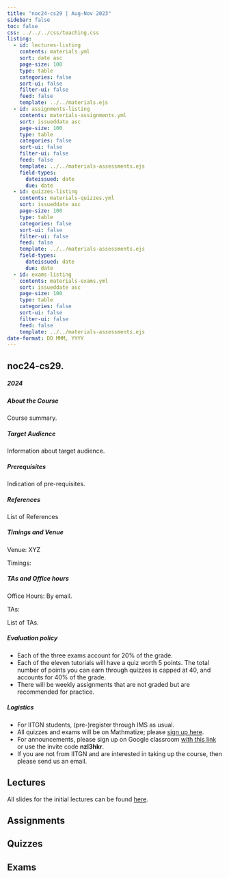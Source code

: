 ```yaml
---
title: "noc24-cs29 | Aug-Nov 2023"
sidebar: false
toc: false
css: ../../../css/teaching.css
listing:
  - id: lectures-listing
    contents: materials.yml
    sort: date asc
    page-size: 100
    type: table
    categories: false
    sort-ui: false
    filter-ui: false
    feed: false
    template: ../../materials.ejs
  - id: assignments-listing
    contents: materials-assignments.yml
    sort: issueddate asc
    page-size: 100
    type: table
    categories: false
    sort-ui: false
    filter-ui: false
    feed: false
    template: ../../materials-assessments.ejs
    field-types: 
      dateissued: date
      due: date
  - id: quizzes-listing
    contents: materials-quizzes.yml
    sort: issueddate asc
    page-size: 100
    type: table
    categories: false
    sort-ui: false
    filter-ui: false
    feed: false
    template: ../../materials-assessments.ejs
    field-types: 
      dateissued: date
      due: date
  - id: exams-listing
    contents: materials-exams.yml
    sort: issueddate asc
    page-size: 100
    type: table
    categories: false
    sort-ui: false
    filter-ui: false
    feed: false
    template: ../../materials-assessments.ejs
date-format: DD MMM, YYYY
---
```



:::{.column-body-outset}

## noc24-cs29. <COURSE TITLE>

##### 2024


:::{.callout-note collapse="true" icon="false"}

##### About the Course

Course summary.

:::
:::{.callout-note collapse="true" icon="false"}

##### Target Audience

Information about target audience.

:::

:::{.callout-tip collapse="true" icon="false"}

##### Prerequisites

Indication of pre-requisites.

:::

:::{.callout-tip collapse="true" icon="false"}

##### References

List of References

:::
:::{.callout-caution collapse="true" icon="false"}

##### Timings and Venue

Venue: XYZ

Timings:

:::
:::{.callout-caution collapse="true" icon="false"}

##### TAs and Office hours

Office Hours: By email.

TAs:

List of TAs.

:::

:::{.callout-important collapse="true" icon="false"}

##### Evaluation policy

- Each of the three exams account for 20% of the grade.
- Each of the eleven tutorials will have a quiz worth 5 points. The total number of points you can earn through quizzes is capped at 40, and accounts for 40% of the grade.
- There will be weekly assignments that are not graded but are recommended for practice. 

:::

:::{.callout-important collapse="true" icon="false"}

##### Logistics

- For IITGN students, (pre-)register through IMS as usual. 
- All quizzes and exams will be on Mathmatize; please [sign up here](https://mathmatize.com/c/809).
- For announcements, please sign up on Google classroom [with this link](https://classroom.google.com/c/NjE3MjAzOTUzMTA0?cjc=nzl3hkr) or use the invite code **nzl3hkr**.
- If you are not from IITGN and are interested in taking up the course, then please send us an email.

:::

::: {.panel-tabset}

## Lectures

All slides for the initial lectures can be found [here](https://slides.com/neeldhara/noc24-cs29-2023).

::: {#lectures-listing}
:::


## Assignments

::: {#assignments-listing}
:::

## Quizzes

::: {#quizzes-listing}
:::

## Exams

::: {#exams-listing}
:::

:::

:::


